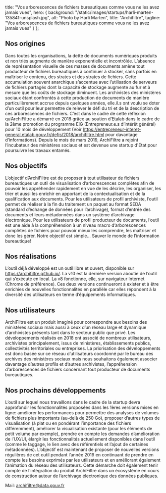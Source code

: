 
title: "Vos arborescences de fichiers bureautiques comme vous ne les avez jamais vues",
hero: {
background: "/static/images/startups/harli-marten-135841-unsplash.jpg",
alt: "Photo by Harli Marten",
title: "Archifiltre",
tagline: "Vos arborescences de fichiers bureautiques comme vous ne les avez jamais vues"
}
};

<LayoutArticle meta={meta} startup="archifiltre">

## Nos origines

Dans toutes les organisations, la dette de documents numériques produits et non triés augmente de manière exponentielle et incontrôlée. L’absence de représentation visuelle de ces masses de documents amène tout producteur de fichiers bureautiques à continuer à stocker, sans parfois en maîtriser le contenu, des strates et des strates de fichiers. Cette accumulation souvent anarchique s’accentue avec l’utilisation de serveurs de fichiers partagés dont la capacité de stockage augmente au fur et à mesure que les coûts de stockage diminuent.
Les archivistes des ministères sociaux étant confrontés à cette production de documents de manière particulièrement accrue depuis quelques années, elle.il.s ont voulu se doter d’un outil pour leur permettre de relever le défi du tri et de la description de ces arborescences de fichiers.
C’est dans le cadre de cette réflexion qu’ArchiFiltre a démarré en 2018 grâce au soutien d’Etalab dans le cadre de la 2ème promotion du programme EIG (Entrepreneur.e.s d’intérêt général) pour 10 mois de développement (Voir https://entrepreneur-interet-general.etalab.gouv.fr/defis/2018/archifiltre.html pour davantage d’informations). Depuis le mois de mars 2019, ArchiFiltre a rejoint l’incubateur des ministères sociaux et est devenue une startup d'État pour poursuivre les travaux entamés.

## Nos objectifs

L’objectif d’ArchiFiltre est de proposer à tout utilisateur de fichiers bureautiques un outil de visualisation d’arborescences complètes afin de pouvoir les appréhender rapidement en vue de les décrire, les organiser, les trier et aussi les enrichir en apportant de la contextualisation et de la qualification aux documents.
Pour les utilisateurs de profil archiviste, l’outil permet de réaliser à la fin du traitement un paquet au format SEDA (standard d’échange de données pour l’archivage), format d’entrée des documents et leurs métadonnées dans un système d’archivage électronique.
Pour les utilisateurs de profil producteur de documents, l’outil est une aide à la compréhension à un niveau macro d’arborescences complètes de fichiers pour pouvoir mieux les comprendre, les maîtriser et donc les gérer.
Notre objectif est simple… Sauver le monde de l’information bureautique!

## Nos réalisations

L’outil déjà développé est un outil libre et ouvert, disponible sur https://archifiltre.github.io/. La v10 est la dernière version aboutie de l’outil qui s’exécute en local. La v8 fonctionne, elle, sur navigateur Internet (Chrome de préférence). Ces deux versions continueront à exister et à être enrichies de nouvelles fonctionnalités en parallèle car elles répondent à la diversité des utilisateurs en terme d’équipements informatiques.

## Nos utilisateurs

ArchiFiltre est un produit imaginé pour correspondre aux besoins des ministères sociaux mais aussi à ceux d’un réseau large et dynamique d’archivistes présents tant dans le secteur public que privé. Les développements réalisés en 2018 ont associé de nombreux utilisateurs, archivistes principalement, issus de ministères, établissements publics, collectivités territoriales ou entreprises. La priorisation des développements est donc basée sur ce réseau d’utilisateurs coordonné par le bureau des archives des ministères sociaux mais nous souhaitons également associer davantage d’autres profils et d’autres archivistes, l’appréhension d’arborescences de fichiers concernant tout producteur de documents bureautiques.

## Nos prochains développements

L’outil sur lequel nous travaillons dans le cadre de la startup devra approfondir les fonctionnalités proposées dans les 1ères versions mises en ligne: améliorer les performances pour permettre des analyses de volumes de fichiers plus importants (au-delà de 250 Go), proposer d’autres types de visualisation (à plat ou en pondérant l’importance des fichiers différemment), améliorer la visualisation existante (pour les éléments de petit volume par exemple), prendre en compte les demandes d’amélioration de l’UX/UI, élargir les fonctionnalités actuellement disponibles dans l’outil (comme le taggage, le lien avec des référentiels et l’ajout de certaines métadonnées). L’objectif est maintenant de proposer de nouvelles versions régulières de cet outil pendant l’année 2019 en continuant de prendre en compte les besoins exprimés par les utilisateurs et en améliorant également l’animation du réseau des utilisateurs.
Cette démarche doit également tenir compte de l’intégration du produit ArchiFiltre dans un écosystème en cours de construction autour de l’archivage électronique des données publiques.

Mail: archifiltre@data.gouv.fr

</LayoutArticle>
